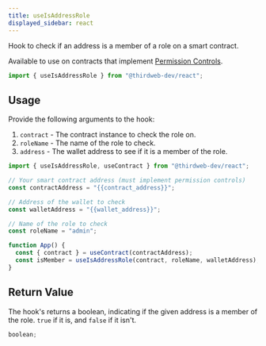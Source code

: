```yaml
---
title: useIsAddressRole
displayed_sidebar: react
---
```


Hook to check if an address is a member of a role on a smart contract.

Available to use on contracts that implement [Permission Controls](/contractkit/extension-contracts/permissions).

```jsx
import { useIsAddressRole } from "@thirdweb-dev/react";
```

## Usage

Provide the following arguments to the hook:

1. `contract` - The contract instance to check the role on.
2. `roleName` - The name of the role to check.
3. `address` - The wallet address to see if it is a member of the role.

```jsx
import { useIsAddressRole, useContract } from "@thirdweb-dev/react";

// Your smart contract address (must implement permission controls)
const contractAddress = "{{contract_address}}";

// Address of the wallet to check
const walletAddress = "{{wallet_address}}";

// Name of the role to check
const roleName = "admin";

function App() {
  const { contract } = useContract(contractAddress);
  const isMember = useIsAddressRole(contract, roleName, walletAddress);
}
```

## Return Value

The hook's returns a boolean, indicating if the given address is a member of the role. `true` if it is, and `false` if it isn't.

```jsx
boolean;
```
